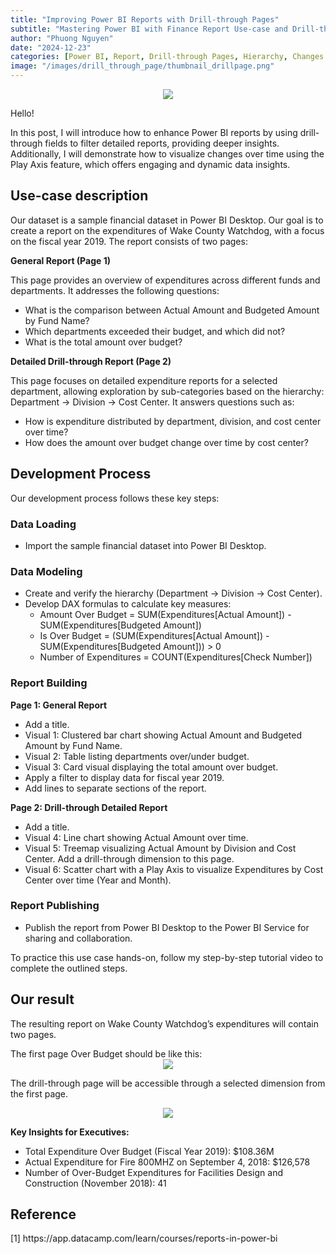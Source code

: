 ```yaml
---
title: "Improving Power BI Reports with Drill-through Pages"
subtitle: "Mastering Power BI with Finance Report Use-case and Drill-through page"
author: "Phuong Nguyen"
date: "2024-12-23"
categories: [Power BI, Report, Drill-through Pages, Hierarchy, Changes Over Time]
image: "/images/drill_through_page/thumbnail_drillpage.png" 
---
```


<center><img src="/images/drill_through_page/intro_image.webp"></center>

Hello! 

In this post, I will introduce how to enhance Power BI reports by using drill-through fields to filter detailed reports, providing deeper insights. Additionally, I will demonstrate how to visualize changes over time using the Play Axis feature, which offers engaging and dynamic data insights.

## Use-case description
Our dataset is a sample financial dataset in Power BI Desktop. Our goal is to create a report on the expenditures of Wake County Watchdog, with a focus on the fiscal year 2019.
The report consists of two pages:

**General Report (Page 1)**

This page provides an overview of expenditures across different funds and departments. It addresses the following questions:

- What is the comparison between Actual Amount and Budgeted Amount by Fund Name?
- Which departments exceeded their budget, and which did not?
- What is the total amount over budget?

**Detailed Drill-through Report (Page 2)**

This page focuses on detailed expenditure reports for a selected department, allowing exploration by sub-categories based on the hierarchy: Department -> Division -> Cost Center. It answers questions such as:

- How is expenditure distributed by department, division, and cost center over time?
- How does the amount over budget change over time by cost center?

## Development Process
Our development process follows these key steps:

### Data Loading
- Import the sample financial dataset into Power BI Desktop.

### Data Modeling
- Create and verify the hierarchy (Department -> Division -> Cost Center).
- Develop DAX formulas to calculate key measures:
    - Amount Over Budget = SUM(Expenditures[Actual Amount]) - SUM(Expenditures[Budgeted Amount])
    - Is Over Budget = (SUM(Expenditures[Actual Amount]) - SUM(Expenditures[Budgeted Amount])) > 0
    - Number of Expenditures = COUNT(Expenditures[Check Number])

### Report Building

**Page 1: General Report**

- Add a title.
- Visual 1: Clustered bar chart showing Actual Amount and Budgeted Amount by Fund Name.
- Visual 2: Table listing departments over/under budget.
- Visual 3: Card visual displaying the total amount over budget.
- Apply a filter to display data for fiscal year 2019.
- Add lines to separate sections of the report.

**Page 2: Drill-through Detailed Report**

- Add a title.
- Visual 4: Line chart showing Actual Amount over time.
- Visual 5: Treemap visualizing Actual Amount by Division and Cost Center. Add a drill-through dimension to this page.
- Visual 6: Scatter chart with a Play Axis to visualize Expenditures by Cost Center over time (Year and Month).

### Report Publishing

- Publish the report from Power BI Desktop to the Power BI Service for sharing and collaboration.

To practice this use case hands-on, follow my step-by-step tutorial video to complete the outlined steps.

## Our result
The resulting report on Wake County Watchdog’s expenditures will contain two pages. 

The first page Over Budget should be like this:
<center><img src="/images/drill_through_page/page1.png"></center>	

The drill-through page will be accessible through a selected dimension from the first page.

<center><img src="/images/drill_through_page/page2.png"></center>	

**Key Insights for Executives:**

- Total Expenditure Over Budget (Fiscal Year 2019): $108.36M
- Actual Expenditure for Fire 800MHZ on September 4, 2018: $126,578
- Number of Over-Budget Expenditures for Facilities Design and Construction (November 2018): 41

## Reference
[1] https://app.datacamp.com/learn/courses/reports-in-power-bi
